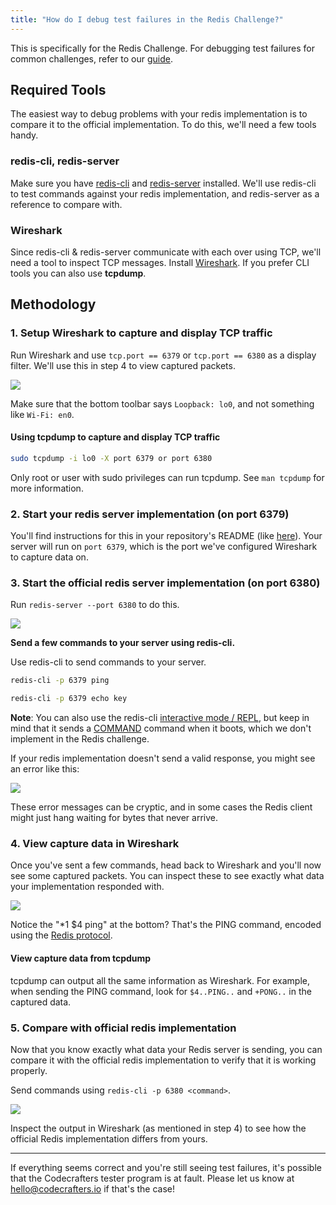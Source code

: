```yaml
---
title: "How do I debug test failures in the Redis Challenge?"
---
```


<Note>

This is specifically for the Redis Challenge. For debugging test failures for common challenges, refer to our [guide](/challenges/debug-test-failures).

</Note>

## Required Tools

The easiest way to debug problems with your redis implementation is to compare it to the official implementation. To do this, we'll need a few tools handy.

### redis-cli, redis-server

Make sure you have [redis-cli](https://redis.io/topics/rediscli) and [redis-server](https://redis.io/topics/quickstart#starting-redis) installed. We'll use redis-cli to test commands against your redis implementation, and redis-server as a reference to compare with.

### Wireshark

Since redis-cli & redis-server communicate with each over using TCP, we'll need a tool to inspect TCP messages. Install [Wireshark](https://www.wireshark.org/#download). If you prefer CLI tools you can also use **tcpdump**.

## Methodology

### 1. Setup Wireshark to capture and display TCP traffic

Run Wireshark and use `tcp.port == 6379` or `tcp.port == 6380` as a display filter. We'll use this in step 4 to view captured packets.

<Frame>
  <img className="w-full" src="/img/wireshark.png" />
</Frame>

Make sure that the bottom toolbar says `Loopback: lo0`, and not something like `Wi-Fi: en0`.

#### Using tcpdump to capture and display TCP traffic

```bash terminal
sudo tcpdump -i lo0 -X port 6379 or port 6380
```

Only root or user with sudo privileges can run tcpdump. See `man tcpdump` for more information.

### 2. Start your redis server implementation (on port 6379)

You'll find instructions for this in your repository's README (like [here](https://github.com/codecrafters-io/redis-starter-go#usage)). Your server will run on `port 6379`, which is the port we've configured Wireshark to capture data on.

### 3. Start the official redis server implementation (on port 6380)

Run `redis-server --port 6380` to do this.

<Frame>
  <img className="w-full" src="/img/redis.png" />
</Frame>

**Send a few commands to your server using redis-cli.**

Use redis-cli to send commands to your server.

```bash Terminal
redis-cli -p 6379 ping
```

```bash Terminal
redis-cli -p 6379 echo key
```

<Note>

**Note**: You can also use the redis-cli [interactive mode / REPL](https://redis.io/topics/rediscli#interactive-mode), but keep in mind that it sends a [COMMAND](https://redis.io/commands/command) command when it boots, which we don't implement in the Redis challenge.

</Note>

If your redis implementation doesn't send a valid response, you might see an error like this:

<Frame>
  <img className="w-full" src="/img/redis-error.png" />
</Frame>

These error messages can be cryptic, and in some cases the Redis client might just hang waiting for bytes that never arrive.

### 4. View capture data in Wireshark

Once you've sent a few commands, head back to Wireshark and you'll now see some captured packets. You can inspect these to see exactly what data your implementation responded with.

<Frame>
  <img className="w-full" src="/img/capture-data-wireshark.png" />
</Frame>

Notice the "\*1 $4 ping" at the bottom? That's the PING command, encoded using the [Redis protocol](https://redis.io/topics/protocol).

#### View capture data from tcpdump

tcpdump can output all the same information as Wireshark. For example, when sending the PING command, look for `$4..PING..` and `+PONG..` in the captured data.

### 5. Compare with official redis implementation

Now that you know exactly what data your Redis server is sending, you can compare it with the official redis implementation to verify that it is working properly.

Send commands using `redis-cli -p 6380 <command>`.

<Frame>
  <img className="w-full" src="/img/redis-command.png" />
</Frame>

Inspect the output in Wireshark (as mentioned in step 4) to see how the official Redis implementation differs from yours.

---

If everything seems correct and you're still seeing test failures, it's possible that the Codecrafters tester program is at fault. Please let us know at [hello@codecrafters.io](mailto:hello@codecrafters.io) if that's the case!
